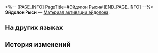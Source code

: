 <%-- [PAGE_INFO]
PageTitle=#Эйдолон Рыси#
[END_PAGE_INFO] --%>
{{Предмет Инфобокс
|id          = 11110
|Изображение = Предмет Эйдолон Рыси.png
|Тип         = Материал активации эйдолона
|Инвентарь   = 
|Редкость    = 4
|Эффект      = 
|Описание    = Материал для повышения уровня Эйдолона Рыси.
}}
'''Эйдолон Рыси''' — [[Материал активации эйдолона]].

==На других языках==
{{На других языках
|en   = Lynx's Eidolon
|zhs  = 【玲可】的星魂
|zht  = 【玲可】的星魂
|ja   = 「リンクス」の星魂
|ko   = [링스]의 성혼
|es   = Eidolon de Lynx
|fr   = Eidolon de Lynx
|ru   = Эйдолон Рыси
|th   = Eidolon ของ Lynx
|vi   = Tinh Hồn Của Lynx
|de   = Lynx’ Eidolon
|id   = Lynx's Eidolon
|pt   = Eidolon de Lynx
}}

==История изменений==
{{История изменений|3.5}}